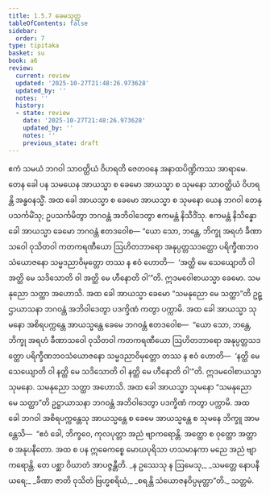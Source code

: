 ```yaml
---
title: 1.5.7 ခေမသုတ္တ
tableOfContents: false
sidebar:
  order: 7
type: tipitaka
basket: su
book: a6
review:
  current: review
  updated: '2025-10-27T21:48:26.973628'
  updated_by: ''
  notes: ''
  history:
  - state: review
    date: '2025-10-27T21:48:26.973628'
    updated_by: ''
    notes: ''
    previous_state: draft
---
```



<ReviewStatus review={frontmatter.review} showDetails={true} />

<HypothesisAnnotation frontmatter={frontmatter} />

<DynamicBreadcrumb />

<Division number="49" book="a6" e="ch" v="16" p="315">

<Paragraph number="369" book="a6">
ဧကံ သမယံ ဘဂဝါ သာဝတ္ထိယံ ဝိဟရတိ ဇေတဝနေ အနာထပိဏ္ဍိကဿ အာရာမေ. တေန ခေါ ပန သမယေန အာယသ္မာ စ ခေမော အာယသ္မာ စ သုမနော သာဝတ္ထိယံ ဝိဟရန္တိ အန္ဓဝနသ္မိံ. အထ ခေါ အာယသ္မာ စ ခေမော အာယသ္မာ စ သုမနော ယေန ဘဂဝါ တေနုပသင်္ကမိံသု; ဥပသင်္ကမိတွာ ဘဂဝန္တံ အဘိဝါဒေတွာ ဧကမန္တံ နိသီဒိံသု. ဧကမန္တံ နိသိန္နော ခေါ အာယသ္မာ ခေမော ဘဂဝန္တံ ဧတဒဝေါစ—
</Paragraph>

<Paragraph number="370" book="a6">
“ယော သော, ဘန္တေ, ဘိက္ခု အရဟံ ခီဏာသဝေါ ဝုသိတဝါ ကတကရဏီယော ဩဟိတဘာရော အနုပ္ပတ္တသဒတ္ထော ပရိက္ခီဏဘဝသံယောဇနော သမ္မဒညာဝိမုတ္တော တဿ န ဧဝံ ဟောတိ—  ‘အတ္ထိ မေ သေယျောတိ ဝါ အတ္ထိ မေ သဒိသောတိ ဝါ အတ္ထိ မေ ဟီနောတိ ဝါ’”တိ. ဣဒမဝေါစာယသ္မာ ခေမော. သမနုညော သတ္ထာ အဟောသိ. အထ ခေါ အာယသ္မာ ခေမော “သမနုညော မေ သတ္ထာ”တိ ဥဋ္ဌာယာသနာ ဘဂဝန္တံ အဘိဝါဒေတွာ ပဒက္ခိဏံ ကတွာ ပက္ကာမိ.
</Paragraph>

<Paragraph number="371" book="a6">
အထ ခေါ အာယသ္မာ သုမနော အစိရပက္ကန္တေ အာယသ္မန္တေ ခေမေ ဘဂဝန္တံ ဧတဒဝေါစ—  “ယော သော, ဘန္တေ, ဘိက္ခု အရဟံ ခီဏာသဝေါ ဝုသိတဝါ ကတကရဏီယော ဩဟိတဘာရော အနုပ္ပတ္တသဒတ္ထော ပရိက္ခီဏဘဝသံယောဇနော သမ္မဒညာဝိမုတ္တော တဿ န ဧဝံ ဟောတိ—  ‘နတ္ထိ မေ သေယျောတိ ဝါ နတ္ထိ မေ သဒိသောတိ ဝါ နတ္ထိ မေ ဟီနောတိ ဝါ’”တိ. ဣဒမဝေါစာယသ္မာ သုမနော. သမနုညော သတ္ထာ အဟောသိ. အထ ခေါ အာယသ္မာ သုမနော “သမနုညော မေ သတ္ထာ”တိ ဥဋ္ဌာယာသနာ ဘဂဝန္တံ အဘိဝါဒေတွာ ပဒက္ခိဏံ ကတွာ ပက္ကာမိ.
</Paragraph>

<Paragraph number="372" book="a6">
အထ ခေါ ဘဂဝါ အစိရပက္ကန္တေသု အာယသ္မန္တေ စ ခေမေ အာယသ္မန္တေ စ သုမနေ ဘိက္ခူ အာမန္တေသိ—  “ဧဝံ ခေါ, ဘိက္ခဝေ, ကုလပုတ္တာ အညံ ဗျာကရောန္တိ. အတ္ထော စ ဝုတ္တော အတ္တာ စ အနုပနီတော. အထ စ ပန ဣဓေကစ္စေ မောဃပုရိသာ ဟသမာနကာ မညေ အညံ ဗျာကရောန္တိ. တေ ပစ္ဆာ ဝိဃာတံ အာပဇ္ဇန္တီတိ.
</Paragraph>

<Paragraph number="373" type="verses" book="a6">
_န ဥဿေသု န ဩမေသု,_  
_သမတ္တေ နောပနီယရေ;_  
_ခီဏာ ဇာတိ ဝုသိတံ ဗြဟ္မစရိယံ,_  
_စရန္တိ သံယောဇနဝိပ္ပမုတ္တာ”တိ._  


</Paragraph>
</Division>

<Paragraph number="374" type="center" book="a6">
သတ္တမံ.
</Paragraph>